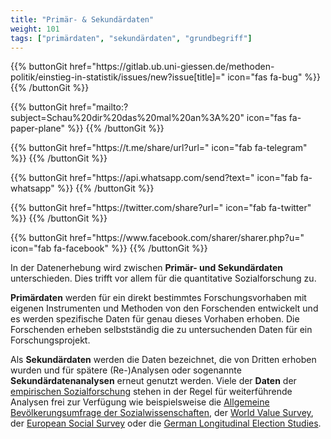 ```yaml
---
title: "Primär- & Sekundärdaten"
weight: 101
tags: ["primärdaten", "sekundärdaten", "grundbegriff"]
---
```


{{% buttonGit href=\"https\:\/\/gitlab.ub.uni-giessen.de\/methoden-politik\/einstieg-in-statistik\/issues\/new?issue[title]=\" icon=\"fas fa-bug\" %}} {{% /buttonGit %}} 

{{% buttonGit href=\"mailto\:?subject=Schau\%20dir\%20das\%20mal\%20an\%3A\%20\" icon=\"fas fa-paper-plane\" %}} {{% /buttonGit %}}

{{% buttonGit href=\"https\:\/\/t.me\/share\/url?url=\" icon=\"fab fa-telegram\" %}} {{% /buttonGit %}}

{{% buttonGit href=\"https\:\/\/api.whatsapp.com\/send?text=\" icon=\"fab fa-whatsapp\" %}} {{% /buttonGit %}}

{{% buttonGit href=\"https\:\/\/twitter.com\/share?url=\" icon=\"fab fa-twitter\" %}} {{% /buttonGit %}}

{{% buttonGit href=\"https\:\/\/www.facebook.com\/sharer\/sharer.php?u=\" icon=\"fab fa-facebook\" %}} {{% /buttonGit %}}

In der Datenerhebung wird zwischen **Primär- und Sekundärdaten** unterschieden. Dies trifft vor allem für die quantitative Sozialforschung zu.

**Primärdaten** werden für ein direkt bestimmtes Forschungsvorhaben mit eigenen Instrumenten und Methoden von den Forschenden entwickelt und es werden spezifische Daten für genau dieses Vorhaben erhoben. Die Forschenden erheben selbstständig die zu untersuchenden Daten für ein Forschungsprojekt.

Als **Sekundärdaten** werden die Daten bezeichnet, die von Dritten erhoben wurden und für spätere (Re-)Analysen oder sogenannte **Sekundärdatenanalysen** erneut genutzt werden. Viele der **Daten** der [empirischen Sozialforschung]() stehen in der Regel für weiterführende Analysen frei zur Verfügung wie beispielsweise die [Allgemeine Bevölkerungsumfrage der Sozialwissenschaften](http://www.gesis.org/allbus/allbus/), der [World Value Survey](http://www.worldvaluessurvey.org/wvs.jsp), der [European Social Survey](http://www.europeansocialsurvey.org/about/) oder die [German Longitudinal Election Studies](http://www.gles.eu/).